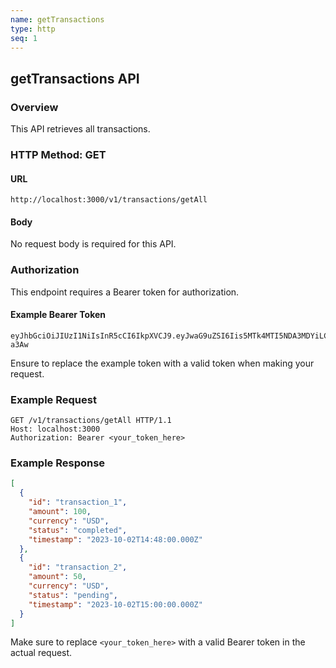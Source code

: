 ```yaml
---
name: getTransactions
type: http
seq: 1
---
```


## getTransactions API

### Overview

This API retrieves all transactions.

### HTTP Method: GET

#### URL
`http://localhost:3000/v1/transactions/getAll`

#### Body
No request body is required for this API.

### Authorization

This endpoint requires a Bearer token for authorization.

#### Example Bearer Token

```
eyJhbGciOiJIUzI1NiIsInR5cCI6IkpXVCJ9.eyJwaG9uZSI6Iis5MTk4MTI5NDA3MDYiLCJ1aWQiOiI1Z2VhcGdhcHhzIn0.yNyKfoOQouzSNDwp_5rJ9CAEMVJo5uqueJHNpG-a3Aw
```

Ensure to replace the example token with a valid token when making your request.

### Example Request

```http
GET /v1/transactions/getAll HTTP/1.1
Host: localhost:3000
Authorization: Bearer <your_token_here>
```

### Example Response

```json
[
  {
    "id": "transaction_1",
    "amount": 100,
    "currency": "USD",
    "status": "completed",
    "timestamp": "2023-10-02T14:48:00.000Z"
  },
  {
    "id": "transaction_2",
    "amount": 50,
    "currency": "USD",
    "status": "pending",
    "timestamp": "2023-10-02T15:00:00.000Z"
  }
]
```

Make sure to replace `<your_token_here>` with a valid Bearer token in the actual request.